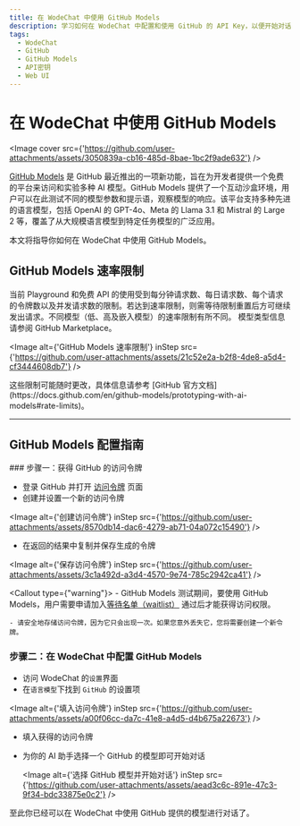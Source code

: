 ```yaml
---
title: 在 WodeChat 中使用 GitHub Models
description: 学习如何在 WodeChat 中配置和使用 GitHub 的 API Key，以便开始对话和交互。
tags:
  - WodeChat
  - GitHub
  - GitHub Models
  - API密钥
  - Web UI
---
```


# 在 WodeChat 中使用 GitHub Models

<Image cover src={'https://github.com/user-attachments/assets/3050839a-cb16-485d-8bae-1bc2f9ade632'} />

[GitHub Models](https://github.com/marketplace/models) 是 GitHub 最近推出的一项新功能，旨在为开发者提供一个免费的平台来访问和实验多种 AI 模型。GitHub Models 提供了一个互动沙盒环境，用户可以在此测试不同的模型参数和提示语，观察模型的响应。该平台支持多种先进的语言模型，包括 OpenAI 的 GPT-4o、Meta 的 Llama 3.1 和 Mistral 的 Large 2 等，覆盖了从大规模语言模型到特定任务模型的广泛应用。

本文将指导你如何在 WodeChat 中使用 GitHub Models。

## GitHub Models 速率限制

当前 Playground 和免费 API 的使用受到每分钟请求数、每日请求数、每个请求的令牌数以及并发请求数的限制。若达到速率限制，则需等待限制重置后方可继续发出请求。不同模型（低、高及嵌入模型）的速率限制有所不同。 模型类型信息请参阅 GitHub Marketplace。

<Image alt={'GitHub Models 速率限制'} inStep src={'https://github.com/user-attachments/assets/21c52e2a-b2f8-4de8-a5d4-cf3444608db7'} />

<Callout type="note">
  这些限制可能随时更改，具体信息请参考 [GitHub
  官方文档](https://docs.github.com/en/github-models/prototyping-with-ai-models#rate-limits)。
</Callout>

---

## GitHub Models 配置指南

<Steps>
  ### 步骤一：获得 GitHub 的访问令牌

  - 登录 GitHub 并打开 [访问令牌](https://github.com/settings/tokens) 页面
  - 创建并设置一个新的访问令牌

  <Image alt={'创建访问令牌'} inStep src={'https://github.com/user-attachments/assets/8570db14-dac6-4279-ab71-04a072c15490'} />

  - 在返回的结果中复制并保存生成的令牌

  <Image alt={'保存访问令牌'} inStep src={'https://github.com/user-attachments/assets/3c1a492d-a3d4-4570-9e74-785c2942ca41'} />

  <Callout type={"warning"}>
    - GitHub Models 测试期间，要使用 GitHub Models，用户需要申请加入[等待名单（waitlist）](https://github.com/marketplace/models/waitlist/join) 通过后才能获得访问权限。

    - 请安全地存储访问令牌，因为它只会出现一次。如果您意外丢失它，您将需要创建一个新令牌。
  </Callout>

  ### 步骤二：在 WodeChat 中配置 GitHub Models

  - 访问 WodeChat 的`设置`界面
  - 在`语言模型`下找到 `GitHub` 的设置项

  <Image alt={'填入访问令牌'} inStep src={'https://github.com/user-attachments/assets/a00f06cc-da7c-41e8-a4d5-d4b675a22673'} />

  - 填入获得的访问令牌
  - 为你的 AI 助手选择一个 GitHub 的模型即可开始对话

    <Image alt={'选择 GitHub 模型并开始对话'} inStep src={'https://github.com/user-attachments/assets/aead3c6c-891e-47c3-9f34-bdc33875e0c2'} />
</Steps>

至此你已经可以在 WodeChat 中使用 GitHub 提供的模型进行对话了。
